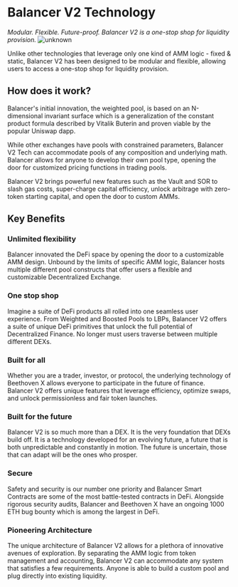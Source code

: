 # Balancer V2 Technology
_Modular. Flexible. Future-proof. Balancer V2 is a one-stop shop for liquidity provision._ 
![unknown](https://user-images.githubusercontent.com/109503546/207839571-7a5b6c44-a542-4255-9f7d-1679ad404673.png)

Unlike other technologies that leverage only one kind of AMM logic - fixed & static, Balancer V2 has been designed to be modular and flexible, allowing users to access a one-stop shop for liquidity provision. 

## How does it work?

Balancer's initial innovation, the weighted pool, is based on an N-dimensional invariant surface which is a generalization of the constant product formula described by Vitalik Buterin and proven viable by the popular Uniswap dapp.

While other exchanges have pools with constrained parameters, Balancer V2 Tech can accommodate pools of any composition and underlying math. Balancer allows for anyone to develop their own pool type, opening the door for customized pricing functions in trading pools.

Balancer V2 brings powerful new features such as the Vault and SOR to slash gas costs, super-charge capital efficiency, unlock arbitrage with zero-token starting capital, and open the door to custom AMMs.


## Key Benefits

### Unlimited flexibility
Balancer innovated the DeFi space by opening the door to a customizable AMM design. Unbound by the limits of specific AMM logic, Balancer hosts multiple different pool constructs that offer users a flexible and customizable Decentralized Exchange.

### One stop shop
Imagine a suite of DeFi products all rolled into one seamless user experience. From Weighted and Boosted Pools to LBPs, Balancer V2 offers a suite of unique DeFi primitives that unlock the full potential of Decentralized Finance. No longer must users traverse between multiple different DEXs.

### Built for all
Whether you are a trader, investor, or protocol, the underlying technology of Beethoven X allows everyone to participate in the future of finance. Balancer V2 offers unique features that leverage efficiency, optimize swaps, and unlock permissionless and fair token launches.

### Built for the future
Balancer V2 is so much more than a DEX. It is the very foundation that DEXs build off. It is a technology developed for an evolving future, a future that is both unpredictable and constantly in motion. The future is uncertain, those that can adapt will be the ones who prosper.

### Secure
Safety and security is our number one priority and Balancer Smart Contracts are some of the most battle-tested contracts in DeFi. Alongside rigorous security audits, Balancer and Beethoven X have an ongoing 1000 ETH bug bounty which is among the largest in DeFi.

### Pioneering Architecture
The unique architecture of Balancer V2 allows for a plethora of innovative avenues of exploration. By separating the AMM logic from token management and accounting, Balancer V2 can accommodate any system that satisfies a few requirements. Anyone is able to build a custom pool and plug directly into existing liquidity. 
